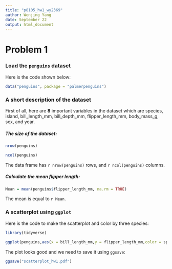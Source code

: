 ```yaml
---
title: "p8105_hw1_wy2369"
author: Wenjing Yang
date: September 22 
output: html_document
---
```


# Problem 1

### Load the `penguins` dataset 

Here is the code shown below:
```r
data("penguins", package = "palmerpenguins")
```

### A short description of the dataset

First of all, here are **8** important variables in the dataset which are species, island, bill_length_mm, bill_depth_mm, flipper_length_mm, body_mass_g, sex, and year. 


##### The size of the dataset:
```r
nrow(penguins)
```

```r
ncol(penguins)
```
The data frame has `r nrow(penguins)` rows, and `r ncol(penguins)` columns. 


##### Calculate the mean flipper length:
```r
Mean = mean(penguins$flipper_length_mm, na.rm = TRUE)
```
The mean is equal to `r Mean`. 

### A scatterplot using `ggplot`
Here is the code to make the scatterplot and color by three species:
```r
library(tidyverse)

ggplot(penguins,aes(x = bill_length_mm,y = flipper_length_mm,color = species)) + geom_point()

```

The plot looks good and we need to save it using `ggsave`:
```r
ggsave("scatterplot_hw1.pdf")
```


